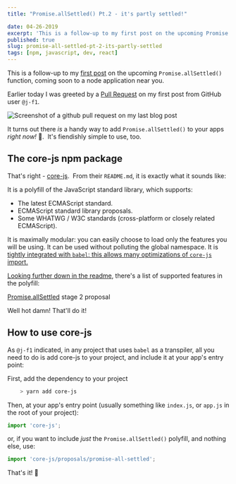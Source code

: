 ```yaml
---
title: "Promise.allSettled() Pt.2 - it's partly settled!"

date: 04-26-2019
excerpt: 'This is a follow-up to my first post on the upcoming Promise.allSettled() function, coming soon to a node application near you. '
published: true
slug: promise-all-settled-pt-2-its-partly-settled
tags: [npm, javascript, dev, react]
---
```


This is a follow-up to my [first post](https://mikebifulco.com/posts/solve-all-your-problems-with-promise-allsettled) on the upcoming `Promise.allSettled()` function, coming soon to a node application near you.

Earlier today I was greeted by a [Pull Request](https://github.com/mbifulco/blog/pull/14) on my first post from GitHub user `@j-f1`.

<Image
  publicId="posts/promise-all-settled-pt-2-its-partly-settled/pr"
  alt="Screenshot of a github pull request on my last blog post"
  caption="PR on my last post, showing how to use Promise.allSettled() now!"
/>

It turns out there _is_ a handy way to add `Promise.allSettled()` to your apps _right now!_ 🎉.  It's fiendishly simple to use, too.

## **The core-js npm package**

That's right - [core-js](https://github.com/zloirock/core-js).  From their `README.md`, it is exactly what it sounds like:

<Aside>

It is a polyfill of the JavaScript standard library, which supports:

- The latest ECMAScript standard.
- ECMAScript standard library proposals.
- Some WHATWG / W3C standards (cross-platform or closely related ECMAScript).

It is maximally modular: you can easily choose to load only the features you will be using.
It can be used without polluting the global namespace.
It is [tightly integrated with `babel`: this allows many optimizations of `core-js` import.](https://github.com/zloirock/core-js/blob/master/docs/2019-03-19-core-js-3-babel-and-a-look-into-the-future.md#Babel)

</Aside>

[Looking further down in the readme](https://github.com/zloirock/core-js/blob/master/docs/2019-03-19-core-js-3-babel-and-a-look-into-the-future.md#Babel), there's a list of supported features in the polyfill:

<Aside>

[Promise.allSettled](https://github.com/tc39/proposal-promise-allSettled) stage 2 proposal

</Aside>

Well hot damn! That'll do it!

## **How to use core-js**

As `@j-f1` indicated, in any project that uses `babel` as a transpiler, all you need to do is add core-js to your project, and include it at your app's entry point:

First, add the dependency to your project

```bash
    > yarn add core-js
```

Then, at your app's entry point (usually something like `index.js`, or `app.js` in the root of your project):

```js
import 'core-js';
```

or, if you want to include _just_ the `Promise.allSettled()` polyfill, and nothing else, use:

```js
import 'core-js/proposals/promise-all-settled';
```

That's it! 🍻
